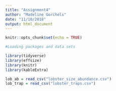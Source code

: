 ```yaml
---
title: "Assignment4"
author: "Madeline Gorchels"
date: "11/10/2018"
output: html_document
---
```


```r
knitr::opts_chunk$set(echo = TRUE)
```

```r
#Loading packages and data sets

library(tidyverse)
library(effsize)
library(knitr)
library(kableExtra)

lob_ab = read_csv("lobster_size_abundance.csv")
lob_trap = read_csv("lobster_traps.csv")

```

